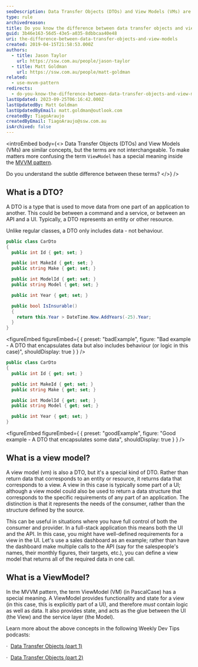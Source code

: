 ```yaml
---
seoDescription: Data Transfer Objects (DTOs) and View Models (VMs) are often confused with one another. A DTO simply moves data between parts of an application, while a ViewModel provides functionality and state for a view, acting as glue between UI and service layers.
type: rule
archivedreason:
title: Do you know the difference between data transfer objects and view models?
guid: 3b46e163-56d5-43e5-a035-8dbbcaa40e48
uri: the-difference-between-data-transfer-objects-and-view-models
created: 2019-04-15T21:58:53.000Z
authors:
  - title: Jason Taylor
    url: https://ssw.com.au/people/jason-taylor
  - title: Matt Goldman
    url: https://ssw.com.au/people/matt-goldman
related:
  - use-mvvm-pattern
redirects:
  - do-you-know-the-difference-between-data-transfer-objects-and-view-models
lastUpdated: 2023-09-25T06:16:42.000Z
lastUpdatedBy: Matt Goldman
lastUpdatedByEmail: matt.goldman@outlook.com
createdBy: TiagoAraujo
createdByEmail: TiagoAraujo@ssw.com.au
isArchived: false
---
```


<introEmbed
  body={<>
Data Transfer Objects (DTOs) and View Models (VMs) are similar concepts, but the terms are not interchangeable. To make matters more confusing the term `ViewModel` has a special meaning inside the [MVVM pattern](/use-mvvm-pattern).

Do you understand the subtle difference between these terms?
  </>}
/>
## What is a DTO?

A DTO is a type that is used to move data from one part of an application to another. This could be between a command and a service, or between an API and a UI. Typically, a DTO represents an entity or other resource.

Unlike regular classes, a DTO only includes data - not behaviour.

```csharp
public class CarDto
{
  public int Id { get; set; }

  public int MakeId { get; set; }
  public string Make { get; set; }

  public int ModelId { get; set; }
  public string Model { get; set; }

  public int Year { get; set; }

  public bool IsInsurable()
  {
    return this.Year > DateTime.Now.AddYears(-25).Year;
  }
}
```

<figureEmbed figureEmbed={ {
  preset: "badExample",
  figure: "Bad example - A DTO that encapsulates data but also includes behaviour (or logic in this case)",
  shouldDisplay: true
} } />


```csharp
public class CarDto
{
  public int Id { get; set; }

  public int MakeId { get; set; }
  public string Make { get; set; }

  public int ModelId { get; set; }
  public string Model { get; set; }

  public int Year { get; set; }
}
```

<figureEmbed figureEmbed={ {
  preset: "goodExample",
  figure: "Good example - A DTO that encapsulates some data",
  shouldDisplay: true
} } />


## What is a view model?

A view model (vm) is also a DTO, but it's a special kind of DTO. Rather than return data that corresponds to an entity or resource, it returns data that corresponds to a view. A view in this case is typically some part of a UI; although a view model could also be used to return a data structure that corresponds to the specific requirements of any part of an application. The distinction is that it represents the needs of the consumer, rather than the structure defined by the source.

This can be useful in situations where you have full control of both the consumer and provider. In a full-stack application this means both the UI and the API. In this case, you might have well-defined requirements for a view in the UI. Let's use a sales dashboard as an example; rather than have the dashboard make multiple calls to the API (say for the salespeople's names, their monthly figures, their targets, etc.), you can define a view model that returns all of the required data in one call.

## What is a ViewModel?

In the MVVM pattern, the term ViewModel (VM) (in PascalCase) has a special meaning. A ViewModel provides functionality and state for a view (in this case, this is explicitly part of a UI), and therefore _must_ contain logic as well as data. It also provides state, and acts as the glue between the UI (the View) and the service layer (the Model).

Learn more about the above concepts in the following Weekly Dev Tips podcasts:

·  [Data Transfer Objects (part 1)](https://www.weeklydevtips.com/008)

·  [Data Transfer Objects (part 2)](https://www.weeklydevtips.com/009)
